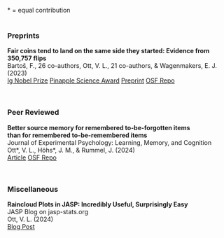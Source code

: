  
\* = equal contribution
<br>
<br>

### Preprints

**Fair coins tend to land on the same side they started: Evidence from 350,757 flips**  
Bartoš, F., 26 co-authors, Ott, V. L., 21 co-authors, & Wagenmakers, E. J. (2023)  
[Ig Nobel Prize](https://improbable.com/ig/winners/#ig2024){.badge .bg-warning target="_blank"}
[Pinapple Science Award](https://www.bayesianspectacles.org/coin-tossing-paper-wins-chinese-ignobel-pineapple-award/){.badge .bg-warning target="_blank"}
[Preprint](https://arxiv.org/abs/2310.04153){.badge .bg-info target="_blank"}
[OSF Repo](https://osf.io/pxu6r/){.badge .bg-info target="_blank"}

<br>

### Peer Reviewed

**Better source memory for remembered to-be-forgotten items  
than for remembered to-be-remembered items**  
Journal of Experimental Psychology: Learning, Memory, and Cognition  
Ott\*, V. L., Höhs\*, J. M., & Rummel, J. (2024)  
[Article](https://osf.io/v7wp2){.badge .bg-info target="_blank"}
[OSF Repo](https://osf.io/mg8ed/){.badge .bg-info target="_blank"}

<br>

### Miscellaneous

**Raincloud Plots in JASP: Incredibly Useful, Surprisingly Easy**  
JASP Blog on jasp-stats.org  
Ott, V. L. (2024)  
[Blog Post](https://jasp-stats.org/2024/07/26/raincloud-plots-in-jasp-incredibly-useful-surprisingly-easy/){.badge .bg-info target="_blank"}